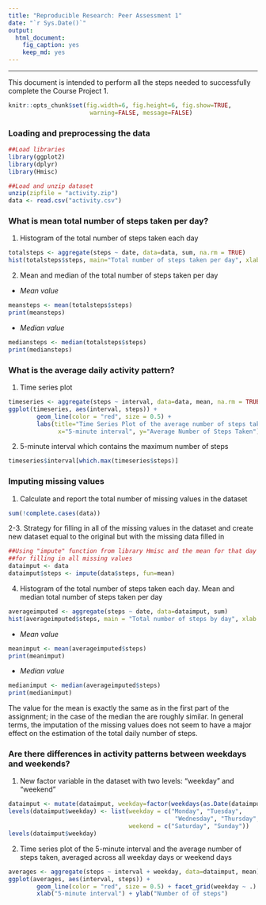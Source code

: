 ```yaml
---
title: "Reproducible Research: Peer Assessment 1"
date: "`r Sys.Date()`"
output: 
  html_document:
    fig_caption: yes
    keep_md: yes
---
```

****
This document is intended to perform all the steps needed to successfully complete the Course Project 1. 

```r
knitr::opts_chunk$set(fig.width=6, fig.height=6, fig.show=TRUE,
                       warning=FALSE, message=FALSE)
```

### Loading and preprocessing the data

```r
##Load libraries
library(ggplot2)
library(dplyr)
library(Hmisc)

##Load and unzip dataset 
unzip(zipfile = "activity.zip")
data <- read.csv("activity.csv")

```

### What is mean total number of steps taken per day?

1. Histogram of the total number of steps taken each day

```r
totalsteps <- aggregate(steps ~ date, data=data, sum, na.rm = TRUE)
hist(totalsteps$steps, main="Total number of steps taken per day", xlab="Steps per day", col="grey")
```

2. Mean and median of the total number of steps taken per day

* *Mean value*
```r
meansteps <- mean(totalsteps$steps)
print(meansteps)
```

* *Median value*
```r
mediansteps <- median(totalsteps$steps)
print(mediansteps)
```

### What is the average daily activity pattern?

1. Time series plot
```r
timeseries <- aggregate(steps ~ interval, data=data, mean, na.rm = TRUE)
ggplot(timeseries, aes(interval, steps)) + 
        geom_line(color = "red", size = 0.5) + 
        labs(title="Time Series Plot of the average number of steps taken",
              x="5-minute interval", y="Average Number of Steps Taken")
```

2. 5-minute interval which contains the maximum number of steps
```r
timeseries$interval[which.max(timeseries$steps)]
```

### Imputing missing values
1. Calculate and report the total number of missing values in the dataset

```r
sum(!complete.cases(data))
```

2-3. Strategy for filling in all of the missing values in the dataset and create new dataset equal to the original but with the missing data filled in

```r
##Using "impute" function from library Hmisc and the mean for that day
##for filling in all missing values
dataimput <- data
dataimput$steps <- impute(data$steps, fun=mean)
```

4. Histogram of the total number of steps taken each day. Mean and median total number of steps taken per day

```r
averageimputed <- aggregate(steps ~ date, data=dataimput, sum)
hist(averageimputed$steps, main = "Total number of steps by day", xlab = "Steps per day", col = "grey")
```

* *Mean value*
```r
meanimput <- mean(averageimputed$steps)
print(meanimput)
```

* *Median value*
```r
medianimput <- median(averageimputed$steps)
print(medianimput)
```

The value for the mean is exactly the same as in the first part of the assignment; in the case of the median the are roughly similar. In general terms, the imputation of the missing values does not seem to have a major effect on the estimation of the total daily number of steps.

### Are there differences in activity patterns between weekdays and weekends?

1. New factor variable in the dataset with two levels: “weekday” and “weekend”

```r
dataimput <- mutate(dataimput, weekday=factor(weekdays(as.Date(dataimput$date))))
levels(dataimput$weekday) <- list(weekday = c("Monday", "Tuesday",
                                               "Wednesday", "Thursday","Friday"),
                                  weekend = c("Saturday", "Sunday"))
levels(dataimput$weekday)
```

2. Time series plot of the 5-minute interval and the average number of steps taken, averaged across all weekday days or weekend days

```r
averages <- aggregate(steps ~ interval + weekday, data=dataimput, mean)
ggplot(averages, aes(interval, steps)) + 
        geom_line(color = "red", size = 0.5) + facet_grid(weekday ~ .) + 
        xlab("5-minute interval") + ylab("Number of of steps")
```

